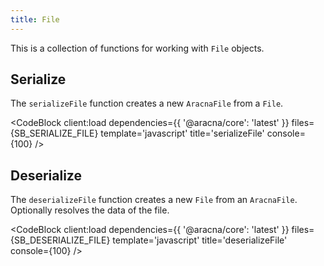 ```yaml
---
title: File
---
```



This is a collection of functions for working with `File` objects.

## Serialize

The `serializeFile` function creates a new `AracnaFile` from a `File`.

<CodeBlock client:load dependencies={{ '@aracna/core': 'latest' }} files={SB_SERIALIZE_FILE} template='javascript' title='serializeFile' console={100} />

## Deserialize

The `deserializeFile` function creates a new `File` from an `AracnaFile`. Optionally resolves the data of the file.

<CodeBlock client:load dependencies={{ '@aracna/core': 'latest' }} files={SB_DESERIALIZE_FILE} template='javascript' title='deserializeFile' console={100} />
